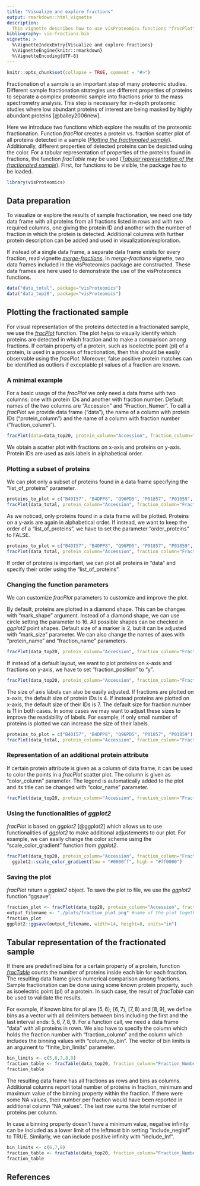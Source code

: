 ```yaml
---
title: "Visualize and explore fractions"
output: rmarkdown::html_vignette
description:
  This vignette describes how to use visProteomics functions "fracPlot" and "fracTable" to visualize and explore the proteomics data obtained with the process of fractionation.
bibliography: vis-fractions.bib
vignette: >
  %\VignetteIndexEntry{Visualize and explore fractions}
  %\VignetteEngine{knitr::rmarkdown}
  %\VignetteEncoding{UTF-8}
---
```


```r
knitr::opts_chunk$set(collapse = TRUE, comment = "#>")
```

Fractionation of a sample is an important step of many proteomic studies.
Different sample fractionation strategies use different
properties of proteins to separate a complex proteomic sample into fractions prior to the mass spectrometry analysis.
This step is necessary for in-depth proteomic studies where low abundant proteins of interest are being masked by highly abundant proteins [@bailey2006new].


Here we introduce two functions which explore the results of the proteomic fractionation. Function *fracPlot* creates a protein vs. fraction scatter plot of all proteins detected in a sample (*[Plotting the fractionated sample]*). Additionally, different properties of detected proteins can be depicted using the color. For a tabular representation of properties of the proteins found in fractions, the function *fracTable* may be used (*[Tabular representation of the fractionated sample]*). First, for functions to be visible, the package has to be loaded.

```r
library(visProteomics)
```


## Data preparation

To visualize or explore the results of sample fractionation, we need one tidy data frame with all proteins from all fractions listed in rows and with two required columns, one giving the protein ID and another with the number of fraction in which the protein is detected. Additional columns with further protein description can be added and used in visualization/exploration.

If instead of a single data frame, a separate data frame exists for every fraction, read vignette [*merge-fractions*](merge-fractions.html). In *merge-fractions* vignette, two data frames included in the visProteomics package are constructed. These data frames are here used to demonstrate the use of the visProteomics functions.

```r
data("data_total", package="visProteomics")
data("data_top20", package="visProteomics")
```


## Plotting the fractionated sample

For visual representation of the proteins detected in a fractionated sample, we use the *[fracPlot](../reference/fracPlot.html)* function. The plot helps to visually identify which proteins are detected in which fraction and to make a comparison among fractions. If certain property of a protein, such as isoelectric point (pI) of a protein, is used in a process of fractionation, then this should be easily observable using the *fracPlot*. Moreover, false positive protein matches can be identified as outliers if exceptable pI values of a fraction are known.


### A minimal example

For a basic usage of the *fracPlot* we only need a data frame with two columns: one with protein IDs and another with fraction number. Default names of the two columns are "Accession" and "Fraction_Numer". To call a *fracPlot* we provide data frame ("data"), the name of a column with protein IDs ("protein_column") and the name of a column with fraction number ("fraction_column").

```r
fracPlot(data=data_top20, protein_column="Accession", fraction_column="Fraction_Number")
```

We obtain a scatter plot with fractions on x-axis and proteins on y-axis. Protein IDs are used as axis labels in alphabetical order.

### Plotting a subset of proteins

We can plot only a subset of proteins found in a data frame specifying the "list_of_proteins" parameter.

```r
proteins_to_plot = c("B4DI57", "B4DPP8", "Q96PD5", "P01857", "P01859", "false_protein")
fracPlot(data_total, protein_column="Accession", fraction_column="Fraction_Number", list_of_proteins=proteins_to_plot)
```

As we noticed, only proteins found in a data frame will be plotted. Proteins on a y-axis are again in alphabetical order. If instead, we want to keep the order of a "list_of_proteins", we have to set the parameter "order_proteins" to FALSE.

```r
proteins_to_plot = c("B4DI57", "B4DPP8", "Q96PD5", "P01857", "P01859", "false_protein")
fracPlot(data_total, protein_column="Accession", fraction_column="Fraction_Number", list_of_proteins=proteins_to_plot, order_proteins=FALSE)
```

If order of proteins is important, we can plot all proteins in "data" and specify their order using the "list_of_proteins".

### Changing the function parameters

We can customize *fracPlot* parameters to customize and improve the plot.

By default, proteins are plotted in a diamond shape. This can be changes with "mark_shape" argument. Instead of a diamond shape, we can use circle setting the parameter to $16$. All possible shapes can be checked in *ggplot2* point shapes. Default size of a marker is $2$, but it can be adjusted with "mark_size" parameter. We can also change the names of axes with "protein_name" and "fraction_name" parameters.

```r
fracPlot(data_top20, protein_column="Accession", fraction_column="Fraction_Number", mark_shape=16, mark_size=1, protein_name="Peptides", fraction_name="Fractions") 
```

If instead of a default layout, we want to plot proteins on x-axis and fractions on y-axis, we have to set "fraction_position" to "y".

```r
fracPlot(data_top20, protein_column="Accession", fraction_column="Fraction_Number", fraction_position="y") 
```

The size of axis labels can also be easily adjusted. If fractions are plotted on x-axis, the default size of protein IDs is $4$. If instead proteins are plotted on x-axis, the default size of their IDs is $7$. The default size for fraction number is $11$ in both cases. In some cases we may want to adjust these sizes to improve the readability of labels. For example, if only small number of proteins is plotted we can increase the size of their labels.

```r
proteins_to_plot = c("B4DI57", "B4DPP8", "Q96PD5", "P01857", "P01859")
fracPlot(data_total, protein_column="Accession", fraction_column="Fraction_Number", list_of_proteins=proteins_to_plot, protein_labels_size=10, fraction_labels_size=10, mark_size=3)
```


### Representation of an additional protein attribute

If certain protein attribute is given as a column of data frame, it can be used to color the points in a *fracPlot* scatter plot. The column is given as "color_column" parameter. The legend is automatically added to the plot and its title can be changed with "color_name" parameter.

```r
fracPlot(data_top20, protein_column="Accession", fraction_column="Fraction_Number", color_column="Sum_Coverage", color_name="Coverage")
```

### Using the functionalities of *ggplot2*

*fracPlot* is based on *ggplot2* [@ggplot2] which allows us to use functionalities of *ggplot2* to make additional adjustements to our plot. For example, we can easily change the color scheme using the "scale_color_gradient" function from *ggplot2*.

```r
fracPlot(data_top20, protein_column="Accession", fraction_column="Fraction_Number", color_column="pI") + 
  ggplot2::scale_color_gradient(low = "#0000ff", high = "#ff0000")
```


### Saving the plot

*fracPlot* return a *ggplot2* object. To save the plot to file, we use the *ggplot2* function "ggsave".

```r
fraction_plot <- fracPlot(data_top20, protein_column="Accession", fraction_column="Fraction_Number")
output_filename <- "./plots/fraction_plot.png" #name of the plot together with the path
fraction_plot
ggplot2::ggsave(output_filename, width=14, height=8, units="in")
```


## Tabular representation of the fractionated sample

If there are predefined bins for a certain property of a protein, function *[fracTable](../reference/fracTable.html)* counts the number of proteins inside each bin for each fraction. The resulting data frame gives numerical comparison among fractions.
Sample fractionation can be done using some known protein property, such as isoelectric point (pI) of a protein. In such case, the result of *fracTable* can be used to validate the results.

For example, if known bins for pI are $[5,6\rangle$, $[6,7\rangle$, $[7,8\rangle$ and $[8,9]$, we define bins as a vector with all delimiters between bins including the first and the last interval ends: $5,6,7,8,9$. For a function call, we need a data frame "data" with all proteins in rown. We also have to specify the column which holds the fraction number with "fraction_column" and the column which includes the binning values with "column_to_bin". The vector of bin limits is an argument to "finite_bin_limits" parameter.

```r
bin_limits <- c(5,6,7,8,9)
fraction_table <- fracTable(data_top20, fraction_column="Fraction_Number", column_to_bin="pI", finite_bin_limits=bin_limits)
fraction_table
```

The resulting data frame has all fractions as rows and bins as columns. Additional columns report total number of proteins in fraction, minimum and maximum value of the binning property within the fraction. If there were some NA values, their number per fraction would have been reported in additional column "NA_values". The last row sums the total number of proteins per column.

In case a binning property doesn't have a minimum value, negative infinity can be included as a lower limit of the leftmost bin setting "include_negInf" to TRUE. Similarly, we can include positive infinity with "include_Inf".

```r
bin_limits <- c(6,7,8)
fraction_table <- fracTable(data_top20, fraction_column="Fraction_Number", column_to_bin="pI", finite_bin_limits=bin_limits, include_negInf=TRUE)
fraction_table
```

## References
